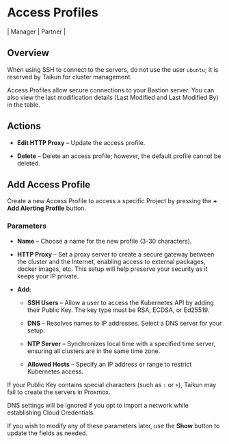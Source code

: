 # Access Profiles

\| Manager | Partner |

## Overview

<Note>When using SSH to connect to the servers, do not use the user `ubuntu`; it is reserved by Taikun for cluster management.</Note>

Access Profiles allow secure connections to your Bastion server. You can also view the last modification details (Last Modified and Last Modified By) in the table.

## Actions

* <Icon icon="pencil" iconType="solid" /> **Edit HTTP Proxy** – Update the access profile.

* <Icon icon="trash" iconType="solid" /> **Delete** – Delete an access profile; however, the default profile cannot be deleted.

## Add Access Profile

Create a new Access Profile to access a specific Project by pressing the **+ Add Alerting Profile** button.

### Parameters

* **Name** – Choose a name for the new profile (3-30 characters).

* **HTTP Proxy** – Set a proxy server to create a secure gateway between the cluster and the Internet, enabling access to external packages, docker images, etc. This setup will help preserve your security as it keeps your IP private.

* **Add:**

  * **SSH Users** – Allow a user to access the Kubernetes API by adding their Public Key. The key type must be RSA, ECDSA, or Ed25519.

  * **DNS** – Resolves names to IP addresses. Select a DNS server for your setup.

  * **NTP Server** – Synchronizes local time with a specified time server, ensuring all clusters are in the same time zone.

  * **Allowed Hosts** – Specify an IP address or range to restrict Kubernetes access.

<Note>If your Public Key contains special characters (such as `:` or `+`), Taikun may fail to create the servers in Proxmox.</Note>

<Note>DNS settings will be ignored if you opt to import a network while establishing Cloud Credentials.</Note>

If you wish to modify any of these parameters later, use the **Show** button to update the fields as needed.

